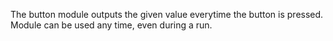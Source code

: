 The button module outputs the given value everytime the button is pressed. Module can be used any time, even during a run.